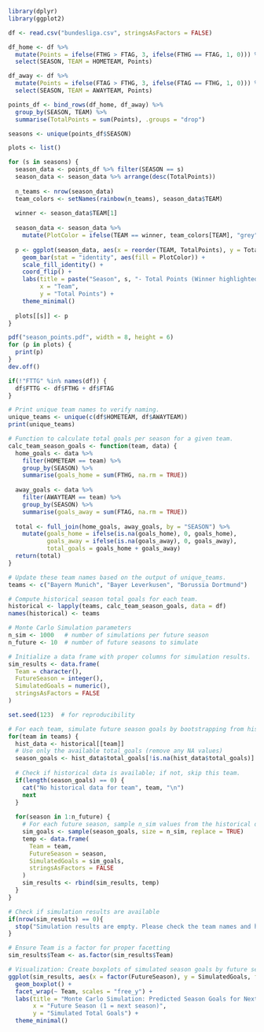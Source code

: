 ```{r}
library(dplyr)
library(ggplot2)

df <- read.csv("bundesliga.csv", stringsAsFactors = FALSE)

df_home <- df %>%
  mutate(Points = ifelse(FTHG > FTAG, 3, ifelse(FTHG == FTAG, 1, 0))) %>%
  select(SEASON, TEAM = HOMETEAM, Points)

df_away <- df %>%
  mutate(Points = ifelse(FTAG > FTHG, 3, ifelse(FTAG == FTHG, 1, 0))) %>%
  select(SEASON, TEAM = AWAYTEAM, Points)

points_df <- bind_rows(df_home, df_away) %>%
  group_by(SEASON, TEAM) %>%
  summarise(TotalPoints = sum(Points), .groups = "drop")

seasons <- unique(points_df$SEASON)

plots <- list()

for (s in seasons) {
  season_data <- points_df %>% filter(SEASON == s)
  season_data <- season_data %>% arrange(desc(TotalPoints))
  
  n_teams <- nrow(season_data)
  team_colors <- setNames(rainbow(n_teams), season_data$TEAM)
  
  winner <- season_data$TEAM[1]
  
  season_data <- season_data %>%
    mutate(PlotColor = ifelse(TEAM == winner, team_colors[TEAM], "grey"))
  
  p <- ggplot(season_data, aes(x = reorder(TEAM, TotalPoints), y = TotalPoints)) +
    geom_bar(stat = "identity", aes(fill = PlotColor)) +
    scale_fill_identity() +
    coord_flip() +
    labs(title = paste("Season", s, "- Total Points (Winner highlighted)"),
         x = "Team",
         y = "Total Points") +
    theme_minimal()
  
  plots[[s]] <- p
}

pdf("season_points.pdf", width = 8, height = 6)
for (p in plots) {
  print(p)
}
dev.off()

```

```{r}
if(!"FTTG" %in% names(df)) {
  df$FTTG <- df$FTHG + df$FTAG
}

# Print unique team names to verify naming.
unique_teams <- unique(c(df$HOMETEAM, df$AWAYTEAM))
print(unique_teams)

# Function to calculate total goals per season for a given team.
calc_team_season_goals <- function(team, data) {
  home_goals <- data %>%
    filter(HOMETEAM == team) %>%
    group_by(SEASON) %>%
    summarise(goals_home = sum(FTHG, na.rm = TRUE))
  
  away_goals <- data %>%
    filter(AWAYTEAM == team) %>%
    group_by(SEASON) %>%
    summarise(goals_away = sum(FTAG, na.rm = TRUE))
  
  total <- full_join(home_goals, away_goals, by = "SEASON") %>%
    mutate(goals_home = ifelse(is.na(goals_home), 0, goals_home),
           goals_away = ifelse(is.na(goals_away), 0, goals_away),
           total_goals = goals_home + goals_away)
  return(total)
}

# Update these team names based on the output of unique_teams.
teams <- c("Bayern Munich", "Bayer Leverkusen", "Borussia Dortmund")

# Compute historical season total goals for each team.
historical <- lapply(teams, calc_team_season_goals, data = df)
names(historical) <- teams

# Monte Carlo Simulation parameters
n_sim <- 1000   # number of simulations per future season
n_future <- 10  # number of future seasons to simulate

# Initialize a data frame with proper columns for simulation results.
sim_results <- data.frame(
  Team = character(),
  FutureSeason = integer(),
  SimulatedGoals = numeric(),
  stringsAsFactors = FALSE
)

set.seed(123)  # for reproducibility

# For each team, simulate future season goals by bootstrapping from historical totals.
for(team in teams) {
  hist_data <- historical[[team]]
  # Use only the available total_goals (remove any NA values)
  season_goals <- hist_data$total_goals[!is.na(hist_data$total_goals)]
  
  # Check if historical data is available; if not, skip this team.
  if(length(season_goals) == 0) {
    cat("No historical data for team", team, "\n")
    next
  }
  
  for(season in 1:n_future) {
    # For each future season, sample n_sim values from the historical distribution.
    sim_goals <- sample(season_goals, size = n_sim, replace = TRUE)
    temp <- data.frame(
      Team = team,
      FutureSeason = season,
      SimulatedGoals = sim_goals,
      stringsAsFactors = FALSE
    )
    sim_results <- rbind(sim_results, temp)
  }
}

# Check if simulation results are available
if(nrow(sim_results) == 0){
  stop("Simulation results are empty. Please check the team names and historical data.")
}

# Ensure Team is a factor for proper facetting
sim_results$Team <- as.factor(sim_results$Team)

# Visualization: Create boxplots of simulated season goals by future season for each team.
ggplot(sim_results, aes(x = factor(FutureSeason), y = SimulatedGoals, fill = Team)) +
  geom_boxplot() +
  facet_wrap(~ Team, scales = "free_y") +
  labs(title = "Monte Carlo Simulation: Predicted Season Goals for Next 10 Seasons",
       x = "Future Season (1 = next season)",
       y = "Simulated Total Goals") +
  theme_minimal()

```


